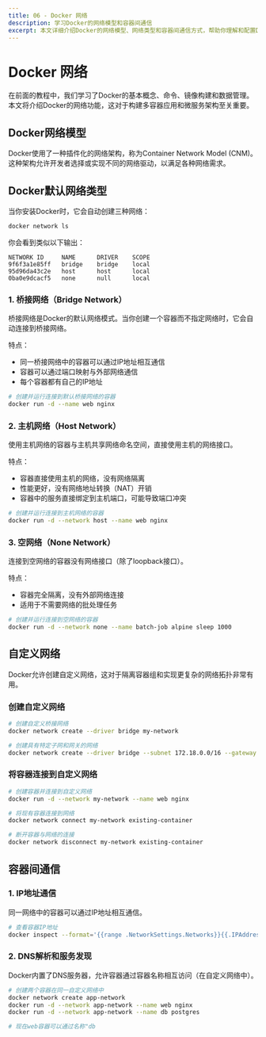 ```yaml
---
title: 06 - Docker 网络
description: 学习Docker的网络模型和容器间通信
excerpt: 本文详细介绍Docker的网络模型、网络类型和容器间通信方式，帮助你理解和配置Docker容器的网络连接，实现多容器应用的部署。
---
```


# Docker 网络

在前面的教程中，我们学习了Docker的基本概念、命令、镜像构建和数据管理。本文将介绍Docker的网络功能，这对于构建多容器应用和微服务架构至关重要。

## Docker网络模型

Docker使用了一种插件化的网络架构，称为Container Network Model (CNM)。这种架构允许开发者选择或实现不同的网络驱动，以满足各种网络需求。

## Docker默认网络类型

当你安装Docker时，它会自动创建三种网络：

```bash
docker network ls
```

你会看到类似以下输出：

```
NETWORK ID     NAME      DRIVER    SCOPE
9f6f3a1e85ff   bridge    bridge    local
95d96da43c2e   host      host      local
0ba0e9dcacf5   none      null      local
```

### 1. 桥接网络（Bridge Network）

桥接网络是Docker的默认网络模式。当你创建一个容器而不指定网络时，它会自动连接到桥接网络。

特点：
- 同一桥接网络中的容器可以通过IP地址相互通信
- 容器可以通过端口映射与外部网络通信
- 每个容器都有自己的IP地址

```bash
# 创建并运行连接到默认桥接网络的容器
docker run -d --name web nginx
```

### 2. 主机网络（Host Network）

使用主机网络的容器与主机共享网络命名空间，直接使用主机的网络接口。

特点：
- 容器直接使用主机的网络，没有网络隔离
- 性能更好，没有网络地址转换（NAT）开销
- 容器中的服务直接绑定到主机端口，可能导致端口冲突

```bash
# 创建并运行连接到主机网络的容器
docker run -d --network host --name web nginx
```

### 3. 空网络（None Network）

连接到空网络的容器没有网络接口（除了loopback接口）。

特点：
- 容器完全隔离，没有外部网络连接
- 适用于不需要网络的批处理任务

```bash
# 创建并运行连接到空网络的容器
docker run -d --network none --name batch-job alpine sleep 1000
```

## 自定义网络

Docker允许创建自定义网络，这对于隔离容器组和实现更复杂的网络拓扑非常有用。

### 创建自定义网络

```bash
# 创建自定义桥接网络
docker network create --driver bridge my-network

# 创建具有特定子网和网关的网络
docker network create --driver bridge --subnet 172.18.0.0/16 --gateway 172.18.0.1 my-network
```

### 将容器连接到自定义网络

```bash
# 创建容器并连接到自定义网络
docker run -d --network my-network --name web nginx

# 将现有容器连接到网络
docker network connect my-network existing-container

# 断开容器与网络的连接
docker network disconnect my-network existing-container
```

## 容器间通信

### 1. IP地址通信

同一网络中的容器可以通过IP地址相互通信。

```bash
# 查看容器IP地址
docker inspect --format='{{range .NetworkSettings.Networks}}{{.IPAddress}}{{end}}' web
```

### 2. DNS解析和服务发现

Docker内置了DNS服务器，允许容器通过容器名称相互访问（在自定义网络中）。

```bash
# 创建两个容器在同一自定义网络中
docker network create app-network
docker run -d --network app-network --name web nginx
docker run -d --network app-network --name db postgres

# 现在web容器可以通过名称"db